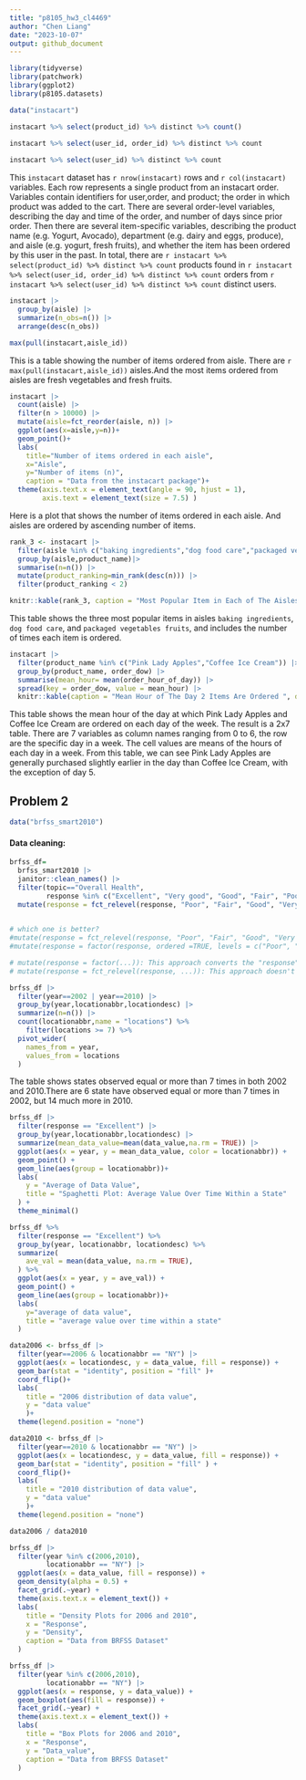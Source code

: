 ```yaml
---
title: "p8105_hw3_cl4469"
author: "Chen Liang"
date: "2023-10-07"
output: github_document
---
```


```r
library(tidyverse)
library(patchwork)
library(ggplot2)
library(p8105.datasets)
```

```r
data("instacart")
```

```r
instacart %>% select(product_id) %>% distinct %>% count()

instacart %>% select(user_id, order_id) %>% distinct %>% count 
  
instacart %>% select(user_id) %>% distinct %>% count

```
This `instacart` dataset has `r nrow(instacart)` rows and `r col(instacart)` variables. Each row represents a single product from an instacart order. Variables contain identifiers for user,order, and product; the order in which product was added to the cart. There are several order-level variables, describing the day and time of the order, and number of days since prior order. Then there are several item-specific variables, describing the product name (e.g. Yogurt, Avocado), department (e.g. dairy and eggs, produce), and aisle (e.g. yogurt, fresh fruits), and whether the item has been ordered by this user in the past. In total, there are `r instacart %>% select(product_id) %>% distinct %>% count` products found in `r instacart %>% select(user_id, order_id) %>% distinct %>% count` orders from `r instacart %>% select(user_id) %>% distinct %>% count` distinct users.

```r
instacart |>
  group_by(aisle) |>
  summarize(n_obs=n()) |>
  arrange(desc(n_obs))

max(pull(instacart,aisle_id))
```
This is a table showing the number of items ordered from aisle. There are `r max(pull(instacart,aisle_id))` aisles.And the most items ordered from aisles are fresh vegetables and fresh fruits.

```r
instacart |>
  count(aisle) |>
  filter(n > 10000) |>
  mutate(aisle=fct_reorder(aisle, n)) |>
  ggplot(aes(x=aisle,y=n))+
  geom_point()+
  labs(
    title="Number of items ordered in each aisle",
    x="Aisle",
    y="Number of items (n)",
    caption = "Data from the instacart package")+
  theme(axis.text.x = element_text(angle = 90, hjust = 1),
        axis.text = element_text(size = 7.5) )
```
Here is a plot that shows the number of items ordered in each aisle. And aisles are ordered by ascending number of items.

```r
rank_3 <- instacart |> 
  filter(aisle %in% c("baking ingredients","dog food care","packaged vegetables fruits")) |>
  group_by(aisle,product_name)|>
  summarise(n=n()) |>
  mutate(product_ranking=min_rank(desc(n))) |>
  filter(product_ranking < 2)

knitr::kable(rank_3, caption = "Most Popular Item in Each of The Aisles")
```
This table shows the three most popular items in aisles `baking ingredients`, `dog food care`, and `packaged vegetables fruits`, and includes the number of times each item is ordered.

```r
instacart |>
  filter(product_name %in% c("Pink Lady Apples","Coffee Ice Cream")) |>
  group_by(product_name, order_dow) |>
  summarise(mean_hour= mean(order_hour_of_day)) |>
  spread(key = order_dow, value = mean_hour) |>
  knitr::kable(caption = "Mean Hour of The Day 2 Items Are Ordered ", digits = 2)
```
This table shows the mean hour of the day at which Pink Lady Apples and Coffee Ice Cream are ordered on each day of the week. The result is a 2x7 table. There are 7 variables as column names ranging from 0 to 6, the row are the specific day in a week. The cell values are means of the hours of each day in a week. From this table, we can see Pink Lady Apples are generally purchased slightly earlier in the day than Coffee Ice Cream, with the exception of day 5.

## Problem 2

```r
data("brfss_smart2010")
```

#### Data cleaning:
```r
brfss_df=
  brfss_smart2010 |>
  janitor::clean_names() |>
  filter(topic=="Overall Health",
         response %in% c("Excellent", "Very good", "Good", "Fair", "Poor")) |>
  mutate(response = fct_relevel(response, "Poor", "Fair", "Good", "Very good", "Excellent"))

  
# which one is better? 
#mutate(response = fct_relevel(response, "Poor", "Fair", "Good", "Very good", "Excellent"))
#mutate(response = factor(response, ordered =TRUE, levels = c("Poor", "Fair", "Good", "Very Good", "Excellent")))

# mutate(response = factor(...)): This approach converts the "response" column into a completely new ordered factor variable. The resulting factor will have the specified levels and will be ordered as specified.
# mutate(response = fct_relevel(response, ...)): This approach doesn't change the factor's order but only reorders the levels within the existing factor. It can be used to change the order of levels without changing the data type from factor to a different data type.
```

```r
brfss_df |> 
  filter(year==2002 | year==2010) |>
  group_by(year,locationabbr,locationdesc) |>
  summarize(n=n()) |>
  count(locationabbr,name = "locations") %>% 
    filter(locations >= 7) %>% 
  pivot_wider(
    names_from = year,
    values_from = locations
  )
```
The table shows states observed equal or more than 7 times in both 2002 and 2010.There are 6 state have observed equal or more than 7 times in 2002, but 14 much more in 2010.

```r
brfss_df |> 
  filter(response == "Excellent") |>
  group_by(year,locationabbr,locationdesc) |>
  summarize(mean_data_value=mean(data_value,na.rm = TRUE)) |>
  ggplot(aes(x = year, y = mean_data_value, color = locationabbr)) + 
  geom_point() + 
  geom_line(aes(group = locationabbr))+ 
  labs(
    y = "Average of Data Value",
    title = "Spaghetti Plot: Average Value Over Time Within a State"
  ) +
  theme_minimal()
```

```r
brfss_df %>% 
  filter(response == "Excellent") %>% 
  group_by(year, locationabbr, locationdesc) %>% 
  summarize(
    ave_val = mean(data_value, na.rm = TRUE),
  ) %>% 
  ggplot(aes(x = year, y = ave_val)) + 
  geom_point() + 
  geom_line(aes(group = locationabbr))+
  labs(
    y="average of data value",
    title = "average value over time within a state"
  )
```

```r
data2006 <- brfss_df |>
  filter(year==2006 & locationabbr == "NY") |>
  ggplot(aes(x = locationdesc, y = data_value, fill = response)) + 
  geom_bar(stat = "identity", position = "fill" )+
  coord_flip()+
  labs(
    title = "2006 distribution of data value",
    y = "data value"
    )+
  theme(legend.position = "none")

data2010 <- brfss_df |>
  filter(year==2010 & locationabbr == "NY") |>
  ggplot(aes(x = locationdesc, y = data_value, fill = response)) + 
  geom_bar(stat = "identity", position = "fill" ) +
  coord_flip()+
  labs(
    title = "2010 distribution of data value",
    y = "data value"
    )+
  theme(legend.position = "none")

data2006 / data2010
```

```r
brfss_df |>
  filter(year %in% c(2006,2010),
         locationabbr == "NY") |>
  ggplot(aes(x = data_value, fill = response)) +
  geom_density(alpha = 0.5) +
  facet_grid(.~year) +
  theme(axis.text.x = element_text()) +
  labs(
    title = "Density Plots for 2006 and 2010",
    x = "Response",
    y = "Density",
    caption = "Data from BRFSS Dataset"
  )
```

```r
brfss_df |>
  filter(year %in% c(2006,2010),
         locationabbr == "NY") |>
  ggplot(aes(x = response, y = data_value)) +
  geom_boxplot(aes(fill = response)) +
  facet_grid(.~year) +
  theme(axis.text.x = element_text()) +
  labs(
    title = "Box Plots for 2006 and 2010",
    x = "Response",
    y = "Data_value",
    caption = "Data from BRFSS Dataset"
  )
```


